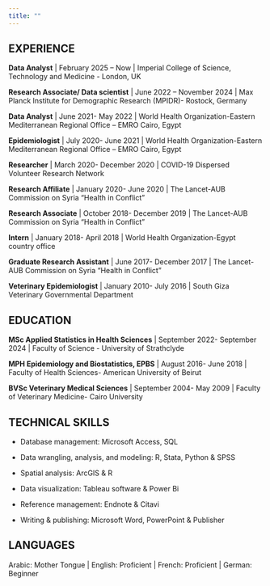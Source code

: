 ```yaml
---
title: ""
---
```


## EXPERIENCE

**Data Analyst** \| February 2025 -- Now \| Imperial College of Science, Technology and Medicine - London, UK

**Research Associate/ Data scientist** \| June 2022 -- November 2024 \| Max Planck Institute for Demographic Research (MPIDR)- Rostock, Germany

**Data Analyst** \| June 2021- May 2022 \| World Health Organization-Eastern Mediterranean Regional Office -- EMRO Cairo, Egypt

**Epidemiologist** \| July 2020- June 2021 \| World Health Organization-Eastern Mediterranean Regional Office -- EMRO Cairo, Egypt

**Researcher** \| March 2020- December 2020 \| COVID-19 Dispersed Volunteer Research Network

**Research Affiliate** \| January 2020- June 2020 \| The Lancet-AUB Commission on Syria "Health in Conflict"

**Research Associate** \| October 2018- December 2019 \| The Lancet-AUB Commission on Syria "Health in Conflict"

**Intern** \| January 2018- April 2018 \| World Health Organization-Egypt country office

**Graduate Research Assistant** \| June 2017- December 2017 \| The Lancet-AUB Commission on Syria "Health in Conflict"

**Veterinary Epidemiologist** \| January 2010- July 2016 \| South Giza Veterinary Governmental Department

## EDUCATION

**MSc Applied Statistics in Health Sciences** \| September 2022- September 2024 \| Faculty of Science - University of Strathclyde

**MPH Epidemiology and Biostatistics, EPBS** \| August 2016- June 2018 \| Faculty of Health Sciences- American University of Beirut

**BVSc Veterinary Medical Sciences** \| September 2004- May 2009 \| Faculty of Veterinary Medicine- Cairo University

## TECHNICAL SKILLS

-   Database management: Microsoft Access, SQL

-   Data wrangling, analysis, and modeling: R, Stata, Python & SPSS

-   Spatial analysis: ArcGIS & R

-   Data visualization: Tableau software & Power Bi

-   Reference management: Endnote & Citavi

-   Writing & publishing: Microsoft Word, PowerPoint & Publisher

## LANGUAGES

Arabic: Mother Tongue \| English: Proficient \| French: Proficient \| German: Beginner
